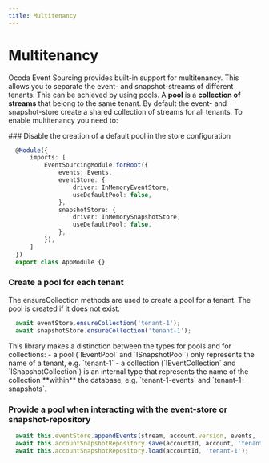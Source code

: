```yaml
---
title: Multitenancy
---
```



# Multitenancy

Ocoda Event Sourcing provides built-in support for multitenancy. This allows you to separate the event- and snapshot-streams of different tenants. This can be achieved by using pools. A **pool** is a **collection of streams** that belong to the same tenant.
By default the event- and snapshot-store create a shared collection of streams for all tenants. To enable multitenancy you need to:

<Steps>
### Disable the creation of a default pool in the store configuration

  ```typescript {7,11} copy
    @Module({
        imports: [
            EventSourcingModule.forRoot({
                events: Events,
                eventStore: {
                    driver: InMemoryEventStore,
                    useDefaultPool: false,
                },
                snapshotStore: {
                    driver: InMemorySnapshotStore,
                    useDefaultPool: false,
                },
            }),
        ]
    })
    export class AppModule {}
  ```
### Create a pool for each tenant

The ensureCollection methods are used to create a pool for a tenant. The pool is created if it does not exist.

  ```typescript copy
    await eventStore.ensureCollection('tenant-1');
    await snapshotStore.ensureCollection('tenant-1');
  ```

<Callout type="info" emoji="ℹ️">
This library makes a distinction between the types for pools and for collections: 
- a pool (`IEventPool` and `ISnapshotPool`) only represents the name of a tenant, e.g. `tenant-1`
- a collection (`IEventCollection` and `ISnapshotCollection`) is an internal type that represents the name of the collection **within** the database, e.g. `tenant-1-events` and `tenant-1-snapshots`.
</Callout>

### Provide a pool when interacting with the event-store or snapshot-repository

  ```typescript copy
    await this.eventStore.appendEvents(stream, account.version, events, 'tenant-1');
    await this.accountSnapshotRepository.save(accountId, account, 'tenant-1');
    await this.accountSnapshotRepository.load(accountId, 'tenant-1');
  ```

</Steps>